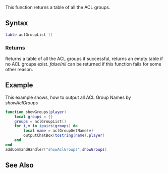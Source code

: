  
{{Server function}} 
This function returns a table of all the ACL groups.

==Syntax== 
<syntaxhighlight lang="lua">
table aclGroupList ()
</syntaxhighlight> 
{{OOP|This function is a static function underneath the ACL Group class.|[[/aclgroup.md|ACLGroup]].list||}}
===Returns===
Returns a table of all the ACL groups if successful, returns an empty table if no ACL groups exist. ''false''/''nil'' can be returned if this function fails for some other reason.

==Example== 
<!-- Explain what the example is in a single sentance -->
This example shows, how to output all ACL Group Names by ''showAclGroups''
<!-- Add the code below, an emphasis should be on making it clear, not optimized. You could provide two versions if you wish, one clear and well commented, the other optimized -->
<syntaxhighlight lang="lua">
function showGroups(player)
	local groups = {}
	groups = aclGroupList()
	for i,v in ipairs(groups) do
		local name = aclGroupGetName(v)
		outputChatBox(tostring(name),player)
	end
end
addCommandHandler("showAclGroups",showGroups)
</syntaxhighlight>

==See Also==
<!-- Change FunctionArea to the area that this function is in on the main function list page, e.g. Server, Player, Vehicle etc -->
{{ACL_functions}}